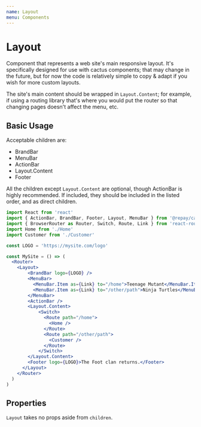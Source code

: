```yaml
---
name: Layout
menu: Components
---
```



# Layout

Component that represents a web site's main responsive layout. It's specifically designed for use with cactus components; that may change in the future, but for now the code is relatively simple to copy & adapt if you wish for more custom layouts.

The site's main content should be wrapped in `Layout.Content`; for example, if using a routing library that's where you would put the router so that changing pages doesn't affect the menu, etc.

## Basic Usage

Acceptable children are:

- BrandBar
- MenuBar
- ActionBar
- Layout.Content
- Footer

All the children except `Layout.Content` are optional, though ActionBar is highly recommended. If included, they should be included in the listed order, and as direct children.

```jsx
import React from 'react'
import { ActionBar, BrandBar, Footer, Layout, MenuBar } from '@repay/cactus-web'
import { BrowserRouter as Router, Switch, Route, Link } from 'react-router-dom'
import Home from './Home'
import Customer from './Customer'

const LOGO = 'https://mysite.com/logo'

const MySite = () => (
  <Router>
    <Layout>
        <BrandBar logo={LOGO} />
        <MenuBar>
          <MenuBar.Item as={Link} to="/home">Teenage Mutant</MenuBar.Item>
          <MenuBar.Item as={Link} to="/other/path">Ninja Turtles</MenuBar.Item>
        </MenuBar>
        <ActionBar />
        <Layout.Content>
            <Switch>
              <Route path="/home">
                <Home />
              </Route>
              <Route path="/other/path">
                <Customer />
              </Route>
            </Switch>
        </Layout.Content>
        <Footer logo={LOGO}>The Foot clan returns.</Footer>
      </Layout>
    </Router>
  )
)
```

## Properties

`Layout` takes no props aside from `children`.
